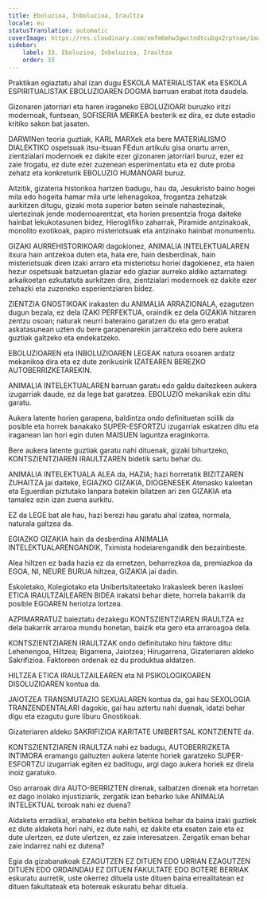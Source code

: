 ```yaml
---
title: Eboluzioa, Inboluzioa, Iraultza
locale: eu
statusTranslation: automatic
coverImage: https://res.cloudinary.com/xmfm6mhw3gwctndtcubgx2rptnae/image/upload/v1740337243/small_cover_educacion_fundamental_a051170f1c.webp
sidebar:
    label: 33. Eboluzioa, Inboluzioa, Iraultza
    order: 33
---
```

Praktikan egiaztatu ahal izan dugu ESKOLA MATERIALISTAK eta ESKOLA ESPIRITUALISTAK EBOLUZIOAREN DOGMA barruan erabat itota daudela.

Gizonaren jatorriari eta haren iraganeko EBOLUZIOARI buruzko iritzi modernoak, funtsean, SOFISERIA MERKEA besterik ez dira, ez dute estadio kritiko sakon bat jasaten.

DARWINen teoria guztiak, KARL MARXek eta bere MATERIALISMO DIALEKTIKO ospetsuak itsu-itsuan FEdun artikulu gisa onartu arren, zientzialari modernoek ez dakite ezer gizonaren jatorriari buruz, ezer ez zaie frogatu, ez dute ezer zuzenean esperimentatu eta ez dute proba zehatz eta konkreturik EBOLUZIO HUMANOARI buruz.

Aitzitik, gizateria historikoa hartzen badugu, hau da, Jesukristo baino hogei mila edo hogeita hamar mila urte lehenagokoa, frogantza zehatzak aurkitzen ditugu, gizaki mota superior baten seinale nahastezinak, ulertezinak jende modernoarentzat, eta horien presentzia froga daiteke hainbat lekukotasunen bidez, Hieroglifiko zaharrak, Piramide antzinakoak, monolito exotikoak, papiro misteriotsuak eta antzinako hainbat monumentu.

GIZAKI AURREHISTORIKOARI dagokionez, ANIMALIA INTELEKTUALAREN itxura hain antzekoa duten eta, hala ere, hain desberdinak, hain misteriotsuak diren izaki arraro eta misteriotsu horiei dagokienez, eta haien hezur ospetsuak batzuetan glaziar edo glaziar aurreko aldiko aztarnategi arkaikoetan ezkutatuta aurkitzen dira, zientzialari modernoek ez dakite ezer zehazki eta zuzeneko esperientziaren bidez.

ZIENTZIA GNOSTIKOAK irakasten du ANIMALIA ARRAZIONALA, ezagutzen dugun bezala, ez dela IZAKI PERFEKTUA, oraindik ez dela GIZAKIA hitzaren zentzu osoan; naturak neurri bateraino garatzen du eta gero erabat askatasunean uzten du bere garapenarekin jarraitzeko edo bere aukera guztiak galtzeko eta endekatzeko.

EBOLUZIOAREN eta INBOLUZIOAREN LEGEAK natura osoaren ardatz mekanikoa dira eta ez dute zerikusirik IZATEAREN BEREZKO AUTOBERRIZKETAREKIN.

ANIMALIA INTELEKTUALAREN barruan garatu edo galdu daitezkeen aukera izugarriak daude, ez da lege bat garatzea. EBOLUZIO mekanikak ezin ditu garatu.

Aukera latente horien garapena, baldintza ondo definituetan soilik da posible eta horrek banakako SUPER-ESFORTZU izugarriak eskatzen ditu eta iraganean lan hori egin duten MAISUEN laguntza eraginkorra.

Bere aukera latente guztiak garatu nahi dituenak, gizaki bihurtzeko, KONTSZIENTZIAREN IRAULTZAREN bidetik sartu behar du.

ANIMALIA INTELEKTUALA ALEA da, HAZIA; hazi horretatik BIZITZAREN ZUHAITZA jai daiteke, EGIAZKO GIZAKIA, DIOGENESEK Atenasko kaleetan eta Eguerdian piztutako lanpara batekin bilatzen ari zen GIZAKIA eta tamalez ezin izan zuena aurkitu.

EZ da LEGE bat ale hau, hazi berezi hau garatu ahal izatea, normala, naturala galtzea da.

EGIAZKO GIZAKIA hain da desberdina ANIMALIA INTELEKTUALARENGANDIK, Tximista hodeiarengandik den bezainbeste.

Alea hiltzen ez bada hazia ez da ernetzen, beharrezkoa da, premiazkoa da EGOA, NI, NEURE BURUA hiltzea, GIZAKIA jai dadin.

Eskoletako, Kolegiotako eta Unibertsitateetako Irakasleek beren ikasleei ETICA IRAULTZAILEAREN BIDEA irakatsi behar diete, horrela bakarrik da posible EGOAREN heriotza lortzea.

AZPIMARRATUZ baieztatu dezakegu KONTSZIENTZIAREN IRAULTZA ez dela bakarrik arraroa mundu honetan, baizik eta gero eta arraroagoa dela.

KONTSZIENTZIAREN IRAULTZAK ondo definitutako hiru faktore ditu: Lehenengoa, Hiltzea; Bigarrena, Jaiotzea; Hirugarrena, Gizateriaren aldeko Sakrifizioa. Faktoreen ordenak ez du produktua aldatzen.

HILTZEA ETICA IRAULTZAILEAREN eta NI PSIKOLOGIKOAREN DISOLUZIOAREN kontua da.

JAIOTZEA TRANSMUTAZIO SEXUALAREN kontua da, gai hau SEXOLOGIA TRANZENDENTALARI dagokio, gai hau aztertu nahi duenak, idatzi behar digu eta ezagutu gure liburu Gnostikoak.

Gizateriaren aldeko SAKRIFIZIOA KARITATE UNIBERTSAL KONTZIENTE da.

KONTSZIENTZIAREN IRAULTZA nahi ez badugu, AUTOBERRIZKETA INTIMORA eramango gaituzten aukera latente horiek garatzeko SUPER-ESFORTZU izugarriak egiten ez baditugu, argi dago aukera horiek ez direla inoiz garatuko.

Oso arraroak dira AUTO-BERRIZTEN direnak, salbatzen direnak eta horretan ez dago inolako injustiziarik, zergatik izan beharko luke ANIMALIA INTELEKTUAL txiroak nahi ez duena?

Aldaketa erradikal, erabateko eta behin betikoa behar da baina izaki guztiek ez dute aldaketa hori nahi, ez dute nahi, ez dakite eta esaten zaie eta ez dute ulertzen, ez dute ulertzen, ez zaie interesatzen. Zergatik eman behar zaie indarrez nahi ez dutena?

Egia da gizabanakoak EZAGUTZEN EZ DITUEN EDO URRIAN EZAGUTZEN DITUEN EDO ORDAINDAU EZ DITUEN FAKULTATE EDO BOTERE BERRIAK eskuratu aurretik, uste okerrez dituela uste dituen baina errealitatean ez dituen fakultateak eta botereak eskuratu behar dituela.

